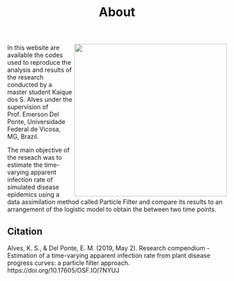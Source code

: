 % About

<img src = "figs/diagram.png" width = 350px align = right> In this website are available the codes used to reproduce the analysis and results of the research conducted by a master student Kaique dos S. Alves under the supervision of Prof. Emerson Del Ponte, Universidade Federal de Vicosa, MG, Brazil.

  The main objective of the reseach was to estimate the time-varying apparent infection rate of simulated disease epidemics using a data assimilation method called Particle Filter and compare its results to an arrangement of the logistic model to obtain the between two time points. 

## Citation

Alves, K. S., & Del Ponte, E. M. (2019, May 2). Research compendium - Estimation of a time-varying apparent infection rate from plant disease progress curves: a particle filter approach. https://doi.org/10.17605/OSF.IO/7NYUJ  



